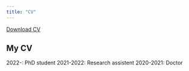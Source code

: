 ```yaml
---
title: "CV"
---
```


<a href="CV.pdf#" class="download" title="Download CV as PDF">Download CV</a>

## My CV

2022-: PhD student
2021-2022: Research assistent
2020-2021: Doctor
